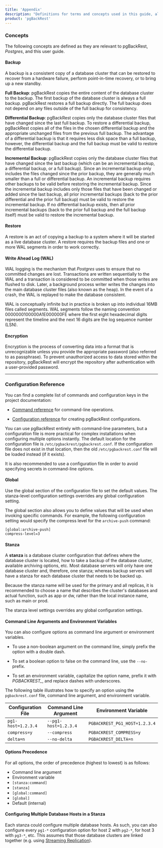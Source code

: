 ```yaml
---
title: 'Appendix'
description: "Definitions for terms and concepts used in this guide, along with notes on configuration terminology"
product: 'pgBackRest'
---
```



### Concepts

The following concepts are defined as they are relevant to pgBackRest, _Postgres_, and this user guide.

#### Backup

A backup is a consistent copy of a database cluster that can be restored to recover from a hardware failure, perform point-in-time recovery, or to bring up a new standby.

**Full Backup**: pgBackRest copies the entire content of the database cluster to the backup. The first backup of the database cluster is always a full backup. pgBackRest restores a full backup directly. The full backup does not depend on any files outside of the full backup for consistency.

**Differential Backup**: pgBackRest copies only the database cluster files that have changed since the last full backup. To restore a differential backup, pgBackRest copies all of the files in the chosen differential backup and the appropriate unchanged files from the previous full backup. The advantage of a differential backup is that it requires less disk space than a full backup, however, the differential backup and the full backup must be valid to restore the differential backup.

**Incremental Backup**: pgBackRest copies only the database cluster files that have changed since the last backup (which can be an incremental backup, a differential backup, or a full backup). Since an incremental backup only includes the files changed since the prior backup, they are generally much smaller than a full or differential backup. An incremental backup requires other backups to be valid before restoring the incremental backup. Since the incremental backup includes only those files that have been changed or added since the last backup, all prior incremental backups (back to the prior differential and the prior full backup) must be valid to restore the incremental backup. If no differential backup exists, then all prior incremental backups (back to the prior full backup and the full backup itself) must be valid to restore the incremental backup.

#### Restore

A restore is an act of copying a backup to a system where it will be started as a live database cluster. A restore requires the backup files and one or more WAL segments in order to work correctly.

#### Write Ahead Log (WAL)

WAL logging is the mechanism that _Postgres_ uses to ensure that no committed changes are lost. Transactions are written sequentially to the WAL and a transaction is considered to be committed when those writes are flushed to disk. Later, a background process writer writes the changes into the main database cluster files (also known as the heap). In the event of a crash, the WAL is replayed to make the database consistent.

WAL is conceptually infinite but in practice is broken up into individual 16MB files called segments. WAL segments follow the naming convention 0000000100000A1E000000FE where the first eight hexadecimal digits represent the timeline and the next 16 digits are the log sequence number (LSN).

#### Encryption

Encryption is the process of converting data into a format that is unrecognizable unless you provide the appropriate password (also referred to as passphrase). To prevent unauthorized access to data stored within the repository, pgBackRest will encrypt the repository after authentication with a user-provided password.

---

### Configuration Reference

You can find a complete list of commands and configuration keys in the project documentation:

- [Command reference](http://www.pgbackrest.org/command.html) for command-line operations.

- [Configuration reference](http://www.pgbackrest.org/configuration.html) for creating pgBackRest configurations.

You can use pgBackRest entirely with command-line parameters, but a configuration file is more practical for complex installations when configuring multiple options instantly. The default location for the configuration file is `/etc/pgbackrest/pgbackrest.conf`. If the configuration file does not exist in that location, then the old `/etc/pgbackrest.conf` file will be loaded instead (if it exists).

It is also recommended to use a configuration file in order to avoid specifying secrets in command-line options.

#### Global

Use the global section of the configuration file to set the default values. The stanza-level configuration settings overrides any global configuration setting.

The global section also allows you to define values that will be used when invoking specific commands. For example, the following configuration setting would specify the compress level for the `archive-push` command:

```
[global:archive-push]
compress-level=3
```

#### Stanza

A **stanza** is a database cluster configuration that defines where the database cluster is located, how to take a backup of the database cluster, available archiving options, etc. Most database servers will only have one database cluster and, therefore, one stanza; whereas backup servers will have a stanza for each database cluster that needs to be backed up.

Because the stanza name will be used for the primary and all replicas, it is recommended to choose a name that describes the cluster's databases and actual function, such as app or dw, rather than the local instance name, such as main or prod.

The stanza level settings overrides any global configuration settings.

#### Command Line Arguments and Environment Variables

You can also configure options as command line argument or environment variables.

- To use a non-boolean argument on the command line, simply prefix the option with a double dash.

- To set a boolean option to false on the command line, use the `--no-` prefix.

- To set an environment variable, capitalize the option name, prefix it with *PGBACKREST_*, and replace dashes with underscores.

The following table illustrates how to specify an option using the `pgbackrest.conf` file, command line argument, and environment variable.

| Configuration File        | Command Line Argument | Environment Variable          |
|---------------------------|-----------------------|-------------------------------|
| `pg1-host=1.2.3.4`        | `--pg1-host=1.2.3.4`  | `PGBACKREST_PG1_HOST=1.2.3.4` |
| `compress=y`              | `--compress`          | `PGBACKREST_COMPRESS=y`       |
| `delta=n`                 | `--no-delta`          | `PGBACKREST_DELTA=n`          |

#### Options Precedence

For all options, the order of precedence (highest to lowest) is as follows:

- Command line argument
- Environment variable
- `[stanza:command]`
- `[stanza]`
- `[global:command]`
- `[global]`
- Default (internal)

#### Configuring Multiple Database Hosts in a Stanza

Each stanza could configure multiple database hosts. As such, you can also configure every `pg1-*` configuration option for host 2 with `pg2-*`, for host 3 with `pg3-*`, etc. This assumes that those database clusters are linked together (e.g. using [Streaming Replication](https://www.postgresql.org/docs/current/warm-standby.html#STREAMING-REPLICATION)).
